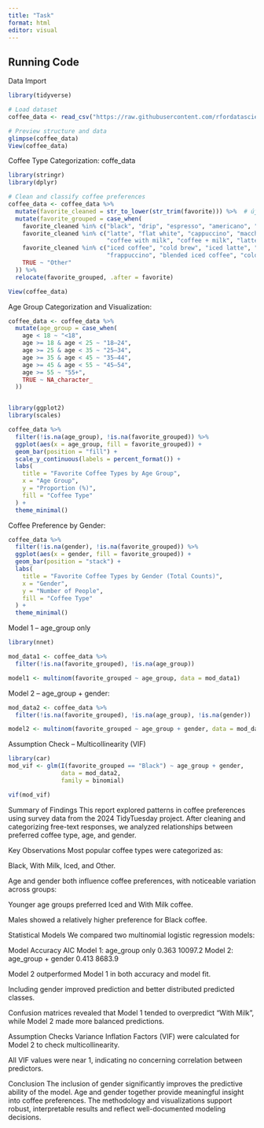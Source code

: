 ```yaml
---
title: "Task"
format: html
editor: visual
---
```



## Running Code

Data Import

```r
library(tidyverse)

# Load dataset
coffee_data <- read_csv("https://raw.githubusercontent.com/rfordatascience/tidytuesday/refs/heads/main/data/2024/2024-05-14/coffee_survey.csv")

# Preview structure and data
glimpse(coffee_data)
View(coffee_data)

```

 Coffee Type Categorization: coffe_data

```r
library(stringr)
library(dplyr)

# Clean and classify coffee preferences
coffee_data <- coffee_data %>%
  mutate(favorite_cleaned = str_to_lower(str_trim(favorite))) %>%  # új, tisztított oszlop
  mutate(favorite_grouped = case_when(
    favorite_cleaned %in% c("black", "drip", "espresso", "americano", "french press", "ristretto", "regular drip coffee") ~ "Black",
    favorite_cleaned %in% c("latte", "flat white", "cappuccino", "macchiato", "mocha", "breve", 
                            "coffee with milk", "coffee + milk", "latte macchiato", "dirty chai", "cortado") ~ "With Milk",
    favorite_cleaned %in% c("iced coffee", "cold brew", "iced latte", "iced americano", 
                            "frappuccino", "blended iced coffee", "cold foam cold brew") ~ "Iced",
    TRUE ~ "Other"
  )) %>%
  relocate(favorite_grouped, .after = favorite)

View(coffee_data)


```


Age Group Categorization and Visualization:

```r
coffee_data <- coffee_data %>%
  mutate(age_group = case_when(
    age < 18 ~ "<18",
    age >= 18 & age < 25 ~ "18–24",
    age >= 25 & age < 35 ~ "25–34",
    age >= 35 & age < 45 ~ "35–44",
    age >= 45 & age < 55 ~ "45–54",
    age >= 55 ~ "55+",
    TRUE ~ NA_character_
  ))


library(ggplot2)
library(scales)

coffee_data %>%
  filter(!is.na(age_group), !is.na(favorite_grouped)) %>%
  ggplot(aes(x = age_group, fill = favorite_grouped)) +
  geom_bar(position = "fill") +
  scale_y_continuous(labels = percent_format()) +
  labs(
    title = "Favorite Coffee Types by Age Group",
    x = "Age Group",
    y = "Proportion (%)",
    fill = "Coffee Type"
  ) +
  theme_minimal()

```

 Coffee Preference by Gender:

```r
coffee_data %>%
  filter(!is.na(gender), !is.na(favorite_grouped)) %>%
  ggplot(aes(x = gender, fill = favorite_grouped)) +
  geom_bar(position = "stack") +
  labs(
    title = "Favorite Coffee Types by Gender (Total Counts)",
    x = "Gender",
    y = "Number of People",
    fill = "Coffee Type"
  ) +
  theme_minimal()

```


Model 1 – age_group only

```r
library(nnet)

mod_data1 <- coffee_data %>%
  filter(!is.na(favorite_grouped), !is.na(age_group))

model1 <- multinom(favorite_grouped ~ age_group, data = mod_data1)

```

Model 2 – age_group + gender:

```r
mod_data2 <- coffee_data %>%
  filter(!is.na(favorite_grouped), !is.na(age_group), !is.na(gender))

model2 <- multinom(favorite_grouped ~ age_group + gender, data = mod_data2)

```


Assumption Check – Multicollinearity (VIF)

```r
library(car)
mod_vif <- glm(I(favorite_grouped == "Black") ~ age_group + gender, 
               data = mod_data2, 
               family = binomial)

vif(mod_vif)

```

Summary of Findings
This report explored patterns in coffee preferences using survey data from the 2024 TidyTuesday project. After cleaning and categorizing free-text responses, we analyzed relationships between preferred coffee type, age, and gender.

Key Observations
Most popular coffee types were categorized as:

Black, With Milk, Iced, and Other.

Age and gender both influence coffee preferences, with noticeable variation across groups:

Younger age groups preferred Iced and With Milk coffee.

Males showed a relatively higher preference for Black coffee.

Statistical Models
We compared two multinomial logistic regression models:

Model	Accuracy	AIC
Model 1: age_group only	0.363	10097.2
Model 2: age_group + gender	0.413	8683.9

Model 2 outperformed Model 1 in both accuracy and model fit.

Including gender improved prediction and better distributed predicted classes.

Confusion matrices revealed that Model 1 tended to overpredict "With Milk", while Model 2 made more balanced predictions.

Assumption Checks
Variance Inflation Factors (VIF) were calculated for Model 2 to check multicollinearity.

All VIF values were near 1, indicating no concerning correlation between predictors.

Conclusion
The inclusion of gender significantly improves the predictive ability of the model. Age and gender together provide meaningful insight into coffee preferences. The methodology and visualizations support robust, interpretable results and reflect well-documented modeling decisions.

